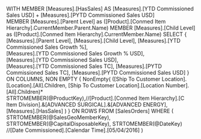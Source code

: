﻿WITH
MEMBER [Measures].[HasSales] AS 
	[Measures].[YTD Commissioned Sales USD] + [Measures].[PYTD Commissioned Sales USD]    
MEMBER [Measures].[Parent Level] as
 ([Product].[Conmed Item Hierarchy].CurrentMember.Parent.Name)
MEMBER [Measures].[Child Level] as
 ([Product].[Conmed Item Hierarchy].CurrentMember.Name) 
SELECT
{	
	[Measures].[Parent Level],
	[Measures].[Child Level],
	[Measures].[YTD Commissioned Sales Growth %],	
	[Measures].[YTD Commissioned Sales Growth % USD],	
	[Measures].[YTD Commissioned Sales USD],	
	[Measures].[YTD Commissioned Sales TC],
	[Measures].[PYTD Commissioned Sales TC],
	[Measures].[PYTD Commissioned Sales USD]
} ON COLUMNS,
NON EMPTY
{
    NonEmpty(
		([Ship To Customer Location].[Location].[All].Children, [Ship To Customer Location].[Location Number].[All].Children)*	
		STRTOMEMBER(@ProductKey),//[Product].[Conmed Item Hierarchy].[C Item Division].&[ADVANCED SURGICAL].&[ADVANCED ENERGY],		
		[Measures].[HasSales]
		)
} 
ON ROWS
FROM [SalesOrders]
WHERE (
	STRTOMEMBER(@SalesGeoMemberKey),
	STRTOMEMBER(@CapitalDisposableKey),
	STRTOMEMBER(@DateKey) //[Date Commissioned].[Calendar Time].[05/04/2016]
)
